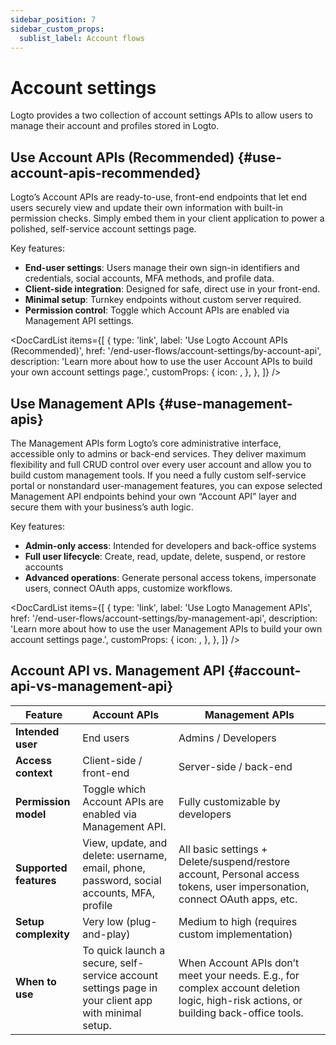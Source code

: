 ```yaml
---
sidebar_position: 7
sidebar_custom_props:
  sublist_label: Account flows
---
```



# Account settings

Logto provides a two collection of account settings APIs to allow users to manage their account and profiles stored in Logto.

## Use Account APIs (Recommended) \{#use-account-apis-recommended}

Logto’s Account APIs are ready-to-use, front-end endpoints that let end users securely view and update their own information with built-in permission checks. Simply embed them in your client application to power a polished, self-service account settings page.

Key features:

- **End-user settings**: Users manage their own sign-in identifiers and credentials, social accounts, MFA methods, and profile data.
- **Client-side integration**: Designed for safe, direct use in your front-end.
- **Minimal setup**: Turnkey endpoints without custom server required.
- **Permission control**: Toggle which Account APIs are enabled via Management API settings.

<DocCardList
  items={[
    {
      type: 'link',
      label: 'Use Logto Account APIs (Recommended)',
      href: '/end-user-flows/account-settings/by-account-api',
      description:
        'Learn more about how to use the user Account APIs to build your own account settings page.',
      customProps: {
        icon: <GearIcon />,
      },
    },
  ]}
/>

## Use Management APIs \{#use-management-apis}

The Management APIs form Logto’s core administrative interface, accessible only to admins or back-end services. They deliver maximum flexibility and full CRUD control over every user account and allow you to build custom management tools. If you need a fully custom self-service portal or nonstandard user-management features, you can expose selected Management API endpoints behind your own “Account API” layer and secure them with your business’s auth logic.

Key features:

- **Admin-only access**: Intended for developers and back-office systems
- **Full user lifecycle**: Create, read, update, delete, suspend, or restore accounts
- **Advanced operations**: Generate personal access tokens, impersonate users, connect OAuth apps, customize workflows.

<DocCardList
  items={[
    {
      type: 'link',
      label: 'Use Logto Management APIs',
      href: '/end-user-flows/account-settings/by-management-api',
      description:
        'Learn more about how to use the user Management APIs to build your own account settings page.',
      customProps: {
        icon: <GearIcon />,
      },
    },
  ]}
/>

## Account API vs. Management API \{#account-api-vs-management-api}

| Feature                | Account APIs                                                                                        | Management APIs                                                                                                                      |
| ---------------------- | --------------------------------------------------------------------------------------------------- | ------------------------------------------------------------------------------------------------------------------------------------ |
| **Intended user**      | End users                                                                                           | Admins / Developers                                                                                                                  |
| **Access context**     | Client-side / front-end                                                                             | Server-side / back-end                                                                                                               |
| **Permission model**   | Toggle which Account APIs are enabled via Management API.                                           | Fully customizable by developers                                                                                                     |
| **Supported features** | View, update, and delete: username, email, phone, password, social accounts, MFA, profile           | All basic settings + Delete/suspend/restore account, Personal access tokens, user impersonation, connect OAuth apps, etc.            |
| **Setup complexity**   | Very low (plug-and-play)                                                                            | Medium to high (requires custom implementation)                                                                                      |
| **When to use**        | To quick launch a secure, self-service account settings page in your client app with minimal setup. | When Account APIs don’t meet your needs. E.g., for complex account deletion logic, high-risk actions, or building back-office tools. |
